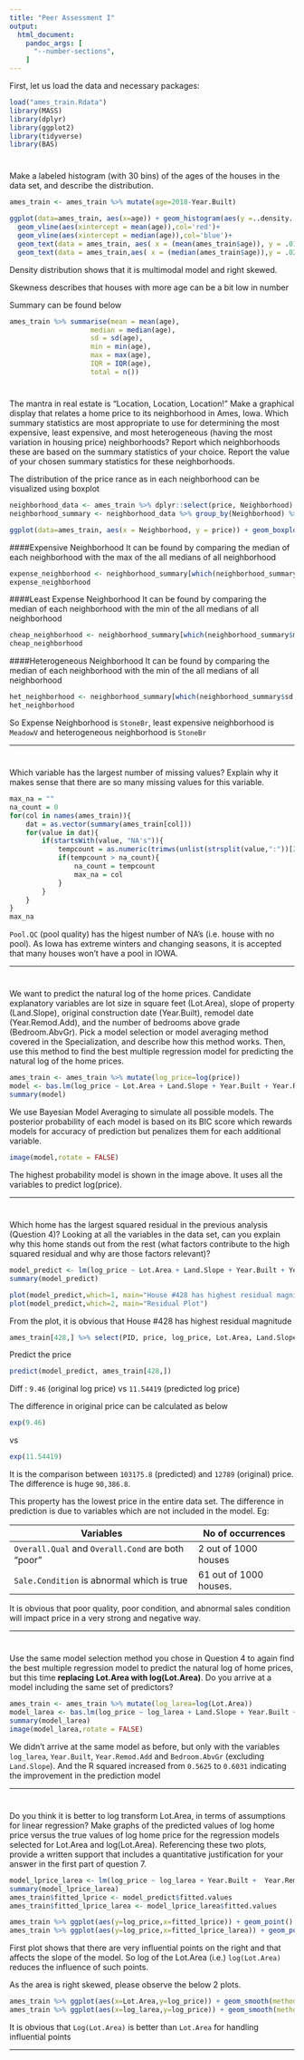 ```yaml
---
title: "Peer Assessment I"
output:
  html_document: 
    pandoc_args: [
      "--number-sections",
    ]
---
```



First, let us load the data and necessary packages:

```r
load("ames_train.Rdata")
library(MASS)
library(dplyr)
library(ggplot2)
library(tidyverse) 
library(BAS)
```

#
Make a labeled histogram (with 30 bins) of the ages of the houses in the data set, and describe the distribution.


```r
ames_train <- ames_train %>% mutate(age=2018-Year.Built)

ggplot(data=ames_train, aes(x=age)) + geom_histogram(aes(y =..density..), bins=30) + geom_density(col="red") +
  geom_vline(aes(xintercept = mean(age)),col='red')+
  geom_vline(aes(xintercept = median(age)),col='blue')+
  geom_text(data = ames_train, aes( x = (mean(ames_train$age)), y = .015, label = 'mean', col='red'), size = 3, parse = T) +
  geom_text(data = ames_train,aes( x = (median(ames_train$age)),y = .020,  label = 'median'), col='blue', size = 3, parse = T)
```

Density distribution shows that it is multimodal model and right skewed.

Skewness describes that houses with more age can be a bit low in number


Summary can be found below
```r
ames_train %>% summarise(mean = mean(age),
                    median = median(age),
                    sd = sd(age),
                    min = min(age),
                    max = max(age),
                    IQR = IQR(age),
                    total = n())
```

#
The mantra in real estate is "Location, Location, Location!" Make a graphical display that relates a home price to its neighborhood in Ames, Iowa. Which summary statistics are most appropriate to use for determining the most expensive, least expensive, and most heterogeneous (having the most variation in housing price) neighborhoods? Report which neighborhoods these are based on the summary statistics of your choice. Report the value of your chosen summary statistics for these neighborhoods.


The distribution of the price rance as in each neighborhood can be visualized using boxplot
```r

neighborhood_data <- ames_train %>% dplyr::select(price, Neighborhood)
neighborhood_summary <- neighborhood_data %>% group_by(Neighborhood) %>% summarise(mean=mean(price), median=median(price), mode=mode(price), iqr=IQR(price), sd=sd(price), var=var(price), total=n())

ggplot(data=ames_train, aes(x = Neighborhood, y = price)) + geom_boxplot() + labs(title = "Housing prices per Neighborhood", x = 'Neighborhood', y = "Price") + theme(axis.text.x = element_text(angle = 90, hjust = 1))

```

####Expensive Neighborhood
It can be found by comparing the median of each neighborhood with the max of the all medians of all neighborhood
```r
expense_neighborhood <- neighborhood_summary[which(neighborhood_summary$median == max(neighborhood_summary$median)),]
expense_neighborhood
```

####Least Expense Neighborhood
It can be found by comparing the median of each neighborhood with the min of the all medians of all neighborhood
```r
cheap_neighborhood <- neighborhood_summary[which(neighborhood_summary$median == min(neighborhood_summary$median)),]
cheap_neighborhood
```


####Heterogeneous Neighborhood
It can be found by comparing the median of each neighborhood with the min of the all medians of all neighborhood
```r
het_neighborhood <- neighborhood_summary[which(neighborhood_summary$sd == max(neighborhood_summary$sd)),]
het_neighborhood
```

So Expense Neighborhood is ```StoneBr```, least expensive neighborhood is ```MeadowV``` and heterogeneous neighborhood is ```StoneBr```

* * *

# 

Which variable has the largest number of missing values? Explain why it makes sense that there are so many missing values for this variable.

```r
max_na = ""
na_count = 0 
for(col in names(ames_train)){
	dat = as.vector(summary(ames_train[col]))
	for(value in dat){
		if(startsWith(value, "NA's")){
			tempcount = as.numeric(trimws(unlist(strsplit(value,":"))[2]))
			if(tempcount > na_count){
				na_count = tempcount
				max_na = col
			}
		}
	}
}
max_na
```

```Pool.QC``` (pool quality) has the higest number of NA's (i.e. house with no pool). As Iowa has extreme winters and changing seasons, it is accepted that many houses won't have a pool in IOWA.

* * *

#

We want to predict the natural log of the home prices. Candidate explanatory variables are lot size in square feet (Lot.Area), slope of property (Land.Slope), original construction date (Year.Built), remodel date (Year.Remod.Add), and the number of bedrooms above grade (Bedroom.AbvGr). Pick a model selection or model averaging method covered in the Specialization, and describe how this method works. Then, use this method to find the best multiple regression model for predicting the natural log of the home prices.


```r
ames_train <- ames_train %>% mutate(log_price=log(price))
model <- bas.lm(log_price ~ Lot.Area + Land.Slope + Year.Built + Year.Remod.Add + Bedroom.AbvGr, prior="BIC", modelprior=uniform(), data=ames_train)
summary(model)
```

We use Bayesian Model Averaging to simulate all possible models. The posterior probability of each model is based on its BIC score which rewards models for accuracy of prediction but penalizes them for each additional variable. 

```r
image(model,rotate = FALSE)
```

The highest probability model is shown in the image above. It uses all the variables to predict log(price).

* * *

#

Which home has the largest squared residual in the previous analysis (Question 4)? Looking at all the variables in the data set, can you explain why this home stands out from the rest (what factors contribute to the high squared residual and why are those factors relevant)?


```r
model_predict <- lm(log_price ~ Lot.Area + Land.Slope + Year.Built + Year.Remod.Add + Bedroom.AbvGr, data=ames_train)
summary(model_predict)

plot(model_predict,which=1, main="House #428 has highest residual magnitude")
plot(model_predict,which=2, main="Residual Plot")
```

From the plot, it is obvious that House #428 has highest residual magnitude

```r
ames_train[428,] %>% select(PID, price, log_price, Lot.Area, Land.Slope, Year.Built, Year.Remod.Add, Bedroom.AbvGr)
```

Predict the price
```r
predict(model_predict, ames_train[428,])
```

Diff : ```9.46``` (original log price) vs ```11.54419``` (predicted log price)

The difference in original price can be calculated as below

```r
exp(9.46)
``` 
vs 
```r
exp(11.54419)
```

It is the comparison between ```103175.8``` (predicted) and ```12789``` (original) price. The difference is huge ```90,386.8```.

This property has the lowest price in the entire data set. The difference in prediction is due to variables which are not included in the model. Eg: 

Variables                    										            | No of occurrences
------------------------------------------------------------|---------------------------------
```Overall.Qual``` and ```Overall.Cond``` are both "poor" 	| 	2 out of 1000 houses
```Sale.Condition``` is abnormal  which is true	  	        |	  61 out of 1000 houses.

It is obvious that poor quality, poor condition, and abnormal sales condition will impact price in a very strong and negative way.

* * *


#

Use the same model selection method you chose in Question 4 to again find the best multiple regression model to predict the natural log of home prices, but this time **replacing Lot.Area with log(Lot.Area)**. Do you arrive at a model including the same set of predictors?


```r
ames_train <- ames_train %>% mutate(log_larea=log(Lot.Area))
model_larea <- bas.lm(log_price ~ log_larea + Land.Slope + Year.Built + Year.Remod.Add + Bedroom.AbvGr, prior="BIC", modelprior=uniform(), data=ames_train)
summary(model_larea)
image(model_larea,rotate = FALSE)
```

We didn't arrive at the same model as before, but only with the variables ```log_larea```, ```Year.Built```, ```Year.Remod.Add``` and ```Bedroom.AbvGr``` (excluding <span color='red'>```Land.Slope```</span>). And the R squared increased from ```0.5625``` to ```0.6031``` indicating the improvement in the prediction model

* * *

#

Do you think it is better to log transform Lot.Area, in terms of assumptions for linear regression? Make graphs of the predicted values of log home price versus the true values of log home price for the regression models selected for Lot.Area and log(Lot.Area). Referencing these two plots, provide a written support that includes a quantitative justification for your answer in the first part of question 7.

```r
model_lprice_larea <- lm(log_price ~ log_larea + Year.Built +  Year.Remod.Add + Bedroom.AbvGr, data=ames_train)
summary(model_lprice_larea)
ames_train$fitted_lprice <- model_predict$fitted.values
ames_train$fitted_lprice_larea <- model_lprice_larea$fitted.values
```

```r
ames_train %>% ggplot(aes(y=log_price,x=fitted_lprice)) + geom_point() + geom_smooth(method="lm") + ggtitle("Log(price) vs Lot.Area")
ames_train %>% ggplot(aes(y=log_price,x=fitted_lprice_larea)) + geom_point() + geom_smooth(method="lm") + ggtitle("Log(price) vs Log(Lot.Area)")
```

First plot shows that there are very influential points on the right and that affects the slope of the model. So log of the Lot.Area (i.e.) ```log(Lot.Area)``` reduces the influence of such points.

As the area is right skewed, please observe the below 2 plots.

```r
ames_train %>% ggplot(aes(x=Lot.Area,y=log_price)) + geom_smooth(method="lm") + geom_point() + ggtitle("Lot.Area vs log(price)")
ames_train %>% ggplot(aes(x=log_larea,y=log_price)) + geom_smooth(method="lm") + geom_point() + ggtitle("log(Lot.Area) vs log(price)")
```

It is obvious that ```Log(Lot.Area)``` is better than ```Lot.Area``` for handling influential points

* * *